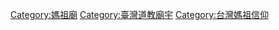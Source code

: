 {{Commons_category}}

[[Category:媽祖廟|Category:媽祖廟]]
[[Category:臺灣道教廟宇|Category:臺灣道教廟宇]]
[[Category:台灣媽祖信仰|Category:台灣媽祖信仰]]